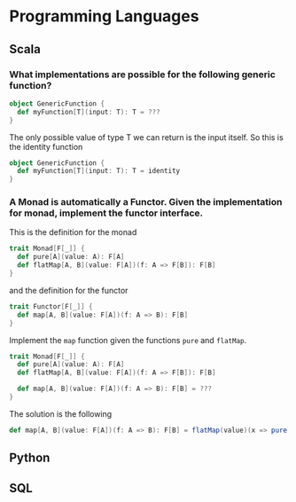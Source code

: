 # Programming Languages

## Scala

### What implementations are possible for the following generic function?

```scala
object GenericFunction {
  def myFunction[T](input: T): T = ???
}
```

The only possible value of type T we can return is the input itself. So this is the identity function

```scala
object GenericFunction {
  def myFunction[T](input: T): T = identity
}
```

### A Monad is automatically a Functor. Given the implementation for monad, implement the functor interface.

This is the definition for the monad

```scala
trait Monad[F[_]] {
  def pure[A](value: A): F[A]
  def flatMap[A, B](value: F[A])(f: A => F[B]): F[B]
}
```

and the definition for the functor

```scala
trait Functor[F[_]] {
  def map[A, B](value: F[A])(f: A => B): F[B]
}
```

Implement the `map` function given the functions `pure` and `flatMap`.

```scala
trait Monad[F[_]] {
  def pure[A](value: A): F[A]
  def flatMap[A, B](value: F[A])(f: A => F[B]): F[B]

  def map[A, B](value: F[A])(f: A => B): F[B] = ???
}
```

The solution is the following

```scala
def map[A, B](value: F[A])(f: A => B): F[B] = flatMap(value)(x => pure(f(x)))
```

## Python

## SQL

